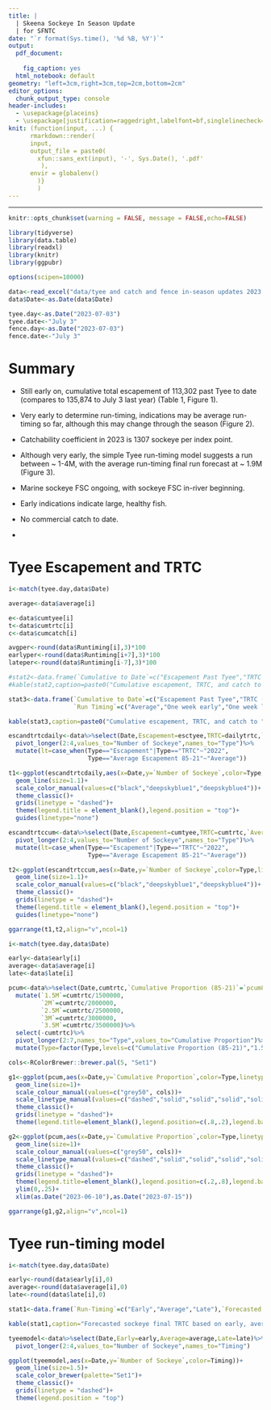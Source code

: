 ```yaml
---
title: |
  | Skeena Sockeye In Season Update
  | for SFNTC
date: "`r format(Sys.time(), '%d %B, %Y')`"
output:
  pdf_document:
    
    fig_caption: yes
  html_notebook: default
geometry: "left=3cm,right=3cm,top=2cm,bottom=2cm"
editor_options:
  chunk_output_type: console
header-includes:
  - \usepackage{placeins}
  - \usepackage[justification=raggedright,labelfont=bf,singlelinecheck=false]{caption}
knit: (function(input, ...) {
      rmarkdown::render(
      input,
      output_file = paste0(
        xfun::sans_ext(input), '-', Sys.Date(), '.pdf'
         ),
      envir = globalenv()
        )}
        )
---
```


---

```r
knitr::opts_chunk$set(warning = FALSE, message = FALSE,echo=FALSE) 

```

```r
library(tidyverse)
library(data.table)
library(readxl)
library(knitr)
library(ggpubr)

options(scipen=10000)
```

```r
data<-read_excel("data/tyee and catch and fence in-season updates 2023.xlsx",sheet="Tyee")
data$Date<-as.Date(data$Date)
```

```r
tyee.day<-as.Date("2023-07-03")
tyee.date<-"July 3"
fence.day<-as.Date("2023-07-03")
fence.date<-"July 3"
```

# Summary

- Still early on, cumulative total escapement of 113,302 past Tyee to date (compares to 135,874 to July 3 last year) (Table 1, Figure 1).

- Very early to determine run-timing, indications may be average run-timing so far, although this may change through the season (Figure 2).

- Catchability coefficient in 2023 is 1307 sockeye per index point.

- Although very early, the simple Tyee run-timing model suggests a run between ~ 1-4M, with the average run-timing final run forecast at ~ 1.9M (Figure 3).

- Marine sockeye FSC ongoing, with sockeye FSC in-river beginning.

- Early indications indicate large, healthy fish.

- No commercial catch to date.

- 

\newpage

# Tyee Escapement and TRTC

```r
i<-match(tyee.day,data$Date)

average<-data$average[i]

e<-data$cumtyee[i]
t<-data$cumtrtc[i]
c<-data$cumcatch[i]

avgper<-round(data$Runtiming[i],3)*100
earlyper<-round(data$Runtiming[i+7],3)*100
lateper<-round(data$Runtiming[i-7],3)*100

#stat2<-data.frame(`Cumulative to Date`=c("Escapement Past Tyee","TRTC (Escapement+Catch)","Catch (preliminary"),`Number of Sockeye`=c(e,t,c))
#kable(stat2,caption=paste0("Cumulative escapement, TRTC, and catch to ",todate,"."))

stat3<-data.frame(`Cumulative to Date`=c("Escapement Past Tyee","TRTC (Escapement+Catch)","Catch (preliminary)"),`Number of Sockeye`=c(e,t,c),
                  `Run Timing`=c("Average","One week early","One week late"),`Percent Through`=c(avgper,earlyper,lateper))

kable(stat3,caption=paste0("Cumulative escapement, TRTC, and catch to ",tyee.date,"."))

```

```r
escandtrtcdaily<-data%>%select(Date,Escapement=esctyee,TRTC=dailytrtc,`Average Escapement 85-21`=`ave85-21`)%>%
  pivot_longer(2:4,values_to="Number of Sockeye",names_to="Type")%>%
  mutate(lt=case_when(Type=="Escapement"|Type=="TRTC"~"2022",
                      Type=="Average Escapement 85-21"~"Average"))

t1<-ggplot(escandtrtcdaily,aes(x=Date,y=`Number of Sockeye`,color=Type,linetype=lt))+
  geom_line(size=1.1)+
  scale_color_manual(values=c("black","deepskyblue1","deepskyblue4"))+
  theme_classic()+
  grids(linetype = "dashed")+
  theme(legend.title = element_blank(),legend.position = "top")+
  guides(linetype="none")

escandtrtccum<-data%>%select(Date,Escapement=cumtyee,TRTC=cumtrtc,`Average Escapement 85-21`=`cum85-21`)%>%
  pivot_longer(2:4,values_to="Number of Sockeye",names_to="Type")%>%
  mutate(lt=case_when(Type=="Escapement"|Type=="TRTC"~"2022",
                      Type=="Average Escapement 85-21"~"Average"))

t2<-ggplot(escandtrtccum,aes(x=Date,y=`Number of Sockeye`,color=Type,linetype=lt))+
  geom_line(size=1.1)+
  scale_color_manual(values=c("black","deepskyblue1","deepskyblue4"))+
  theme_classic()+
  grids(linetype = "dashed")+
  theme(legend.title = element_blank(),legend.position = "top")+
  guides(linetype="none")
```

```r

ggarrange(t1,t2,align="v",ncol=1)

```

```r
i<-match(tyee.day,data$Date)

early<-data$early[i]
average<-data$average[i]
late<-data$late[i]

pcum<-data%>%select(Date,cumtrtc,`Cumulative Proportion (85-21)`=`pcum85-21`)%>%
  mutate(`1.5M`=cumtrtc/1500000,
         `2M`=cumtrtc/2000000,
         `2.5M`=cumtrtc/2500000,
         `3M`=cumtrtc/3000000,
         `3.5M`=cumtrtc/3500000)%>%
  select(-cumtrtc)%>%
  pivot_longer(2:7,names_to="Type",values_to="Cumulative Proportion")%>%
  mutate(Type=factor(Type,levels=c("Cumulative Proportion (85-21)","1.5M","2M","2.5M","3M","3.5M")))

cols<-RColorBrewer::brewer.pal(5, "Set1")

g1<-ggplot(pcum,aes(x=Date,y=`Cumulative Proportion`,color=Type,linetype=Type))+
  geom_line(size=1)+
  scale_colour_manual(values=c("grey50", cols))+
  scale_linetype_manual(values=c("dashed","solid","solid","solid","solid","solid"))+
  theme_classic()+
  grids(linetype = "dashed")+
  theme(legend.title=element_blank(),legend.position=c(.8,.2),legend.background = element_blank())

g2<-ggplot(pcum,aes(x=Date,y=`Cumulative Proportion`,color=Type,linetype=Type))+
  geom_line(size=1)+
  scale_colour_manual(values=c("grey50", cols))+
  scale_linetype_manual(values=c("dashed","solid","solid","solid","solid","solid"))+
  theme_classic()+
  grids(linetype = "dashed")+
  theme(legend.title=element_blank(),legend.position=c(.2,.8),legend.background = element_blank())+
  ylim(0,.25)+
  xlim(as.Date("2023-06-10"),as.Date("2023-07-15"))

ggarrange(g1,g2,align="v",ncol=1)

```

\newpage

# Tyee run-timing model

```r

i<-match(tyee.day,data$Date)

early<-round(data$early[i],0)
average<-round(data$average[i],0)
late<-round(data$late[i],0)

stat1<-data.frame(`Run-Timing`=c("Early","Average","Late"),`Forecasted Final Run Size`=c(early,average,late))

kable(stat1,caption="Forecasted sockeye final TRTC based on early, average and late run-timing.")

```

```r
tyeemodel<-data%>%select(Date,Early=early,Average=average,Late=late)%>%
  pivot_longer(2:4,values_to="Number of Sockeye",names_to="Timing")

ggplot(tyeemodel,aes(x=Date,y=`Number of Sockeye`,color=Timing))+
  geom_line(size=1.5)+
  scale_color_brewer(palette="Set1")+
  theme_classic()+
  grids(linetype = "dashed")+
  theme(legend.position = "top")
```
